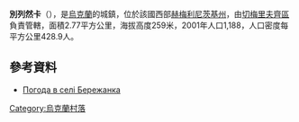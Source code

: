 {{coord|48|58|59|N|26|20|34|E|scale:100000|display=title}}

'''別列然卡'''（{{lang-uk|Бережанка}}），是[[烏克蘭|烏克蘭]]的城鎮，位於該國西部[[赫梅利尼茨基州|赫梅利尼茨基州]]，由[[切梅里夫齊區|切梅里夫齊區]]負責管轄，面積2.77平方公里，海拔高度259米，2001年人口1,188，人口密度每平方公里428.9人。

==參考資料==
* [http://weather.in.ua/ua/hmel'nickaja/893 Погода в селі Бережанка]{{Wayback|url=http://weather.in.ua/ua/hmel%27nickaja/893 |date=20160305113434 }}

{{Ukraine-geo-stub}}
[[Category:烏克蘭村落|Category:烏克蘭村落]]